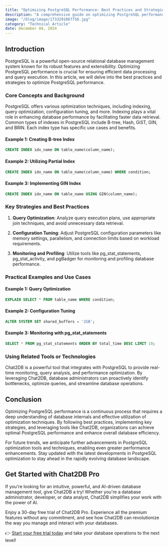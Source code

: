 ```yaml
---
title: "Optimizing PostgreSQL Performance: Best Practices and Strategies"
description: "A comprehensive guide on optimizing PostgreSQL performance with best practices and strategies."
image: "/blog/image/1733291067756.jpg"
category: "Technical Article"
date: December 04, 2024
---
```


## Introduction

PostgreSQL is a powerful open-source relational database management system known for its robust features and extensibility. Optimizing PostgreSQL performance is crucial for ensuring efficient data processing and query execution. In this article, we will delve into the best practices and strategies to optimize PostgreSQL performance.

### Core Concepts and Background

PostgreSQL offers various optimization techniques, including indexing, query optimization, configuration tuning, and more. Indexing plays a vital role in enhancing database performance by facilitating faster data retrieval. Common types of indexes in PostgreSQL include B-tree, Hash, GiST, GIN, and BRIN. Each index type has specific use cases and benefits.

#### Example 1: Creating B-tree Index

```sql
CREATE INDEX idx_name ON table_name(column_name);
```

#### Example 2: Utilizing Partial Index

```sql
CREATE INDEX idx_name ON table_name(column_name) WHERE condition;
```

#### Example 3: Implementing GIN Index

```sql
CREATE INDEX idx_name ON table_name USING GIN(column_name);
```

### Key Strategies and Best Practices

1. **Query Optimization**: Analyze query execution plans, use appropriate join techniques, and avoid unnecessary data retrieval.

2. **Configuration Tuning**: Adjust PostgreSQL configuration parameters like memory settings, parallelism, and connection limits based on workload requirements.

3. **Monitoring and Profiling**: Utilize tools like pg_stat_statements, pg_stat_activity, and pgBadger for monitoring and profiling database performance.

### Practical Examples and Use Cases

#### Example 1: Query Optimization

```sql
EXPLAIN SELECT * FROM table_name WHERE condition;
```

#### Example 2: Configuration Tuning

```sql
ALTER SYSTEM SET shared_buffers = '2GB';
```

#### Example 3: Monitoring with pg_stat_statements

```sql
SELECT * FROM pg_stat_statements ORDER BY total_time DESC LIMIT 10;
```

### Using Related Tools or Technologies

Chat2DB is a powerful tool that integrates with PostgreSQL to provide real-time monitoring, query analysis, and performance optimization. By leveraging Chat2DB, database administrators can proactively identify bottlenecks, optimize queries, and streamline database operations.

## Conclusion

Optimizing PostgreSQL performance is a continuous process that requires a deep understanding of database internals and effective utilization of optimization techniques. By following best practices, implementing key strategies, and leveraging tools like Chat2DB, organizations can achieve optimal PostgreSQL performance and enhance overall database efficiency.

For future trends, we anticipate further advancements in PostgreSQL optimization tools and techniques, enabling even greater performance enhancements. Stay updated with the latest developments in PostgreSQL optimization to stay ahead in the rapidly evolving database landscape.

## Get Started with Chat2DB Pro

If you're looking for an intuitive, powerful, and AI-driven database management tool, give Chat2DB a try! Whether you're a database administrator, developer, or data analyst, Chat2DB simplifies your work with the power of AI.

Enjoy a 30-day free trial of Chat2DB Pro. Experience all the premium features without any commitment, and see how Chat2DB can revolutionize the way you manage and interact with your databases.

👉 [Start your free trial today](https://chat2db.ai/pricing) and take your database operations to the next level!
